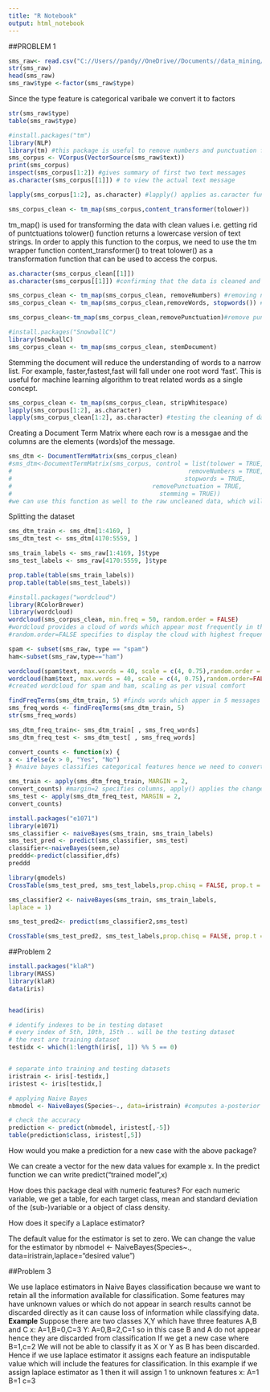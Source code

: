 ```yaml
---
title: "R Notebook"
output: html_notebook
---
```


##PROBLEM 1

```r
sms_raw<- read.csv("C://Users//pandy//OneDrive//Documents//data_mining//spam.csv",stringsAsFactors = FALSE)
str(sms_raw) 
head(sms_raw)
sms_raw$type <-factor(sms_raw$type) 
```
Since the type feature is categorical varibale we convert it to factors
```r
str(sms_raw$type)
table(sms_raw$type)

#install.packages("tm")
library(NLP)
library(tm) #this package is useful to remove numbers and punctuation from strings amd handle uninteresting words and breaking sentences into meaningful individual words.
sms_corpus <- VCorpus(VectorSource(sms_raw$text))
print(sms_corpus)
inspect(sms_corpus[1:2]) #gives summary of first two text messages
as.character(sms_corpus[[1]]) # to view the actual text message


```

```r
lapply(sms_corpus[1:2], as.character) #lapply() applies as.caracter function to required elements of the corpus. In this way we can select multiple text messages for viewing.

sms_corpus_clean <- tm_map(sms_corpus,content_transformer(tolower))

```
tm_map() is used for transforming the data with clean values i.e. getting rid of puntctuations
tolower() function returns a lowercase version of text strings. In order to apply this function to the corpus, we need to use the tm wrapper function content_transformer() to treat tolower() as a transformation function that can be used to access the corpus.

```r
as.character(sms_corpus_clean[[1]])
as.character(sms_corpus[[1]]) #confirming that the data is cleaned and changed to lower case text 
```

```r
sms_corpus_clean <- tm_map(sms_corpus_clean, removeNumbers) #removing numbers from the text
sms_corpus_clean <- tm_map(sms_corpus_clean,removeWords, stopwords()) #removing stopwords like to,and,for. stopwords() contain all the stopwords used in different languages. Default language is English. Removewords() will remove any stopwords which appear in the text messages
```

```r
sms_corpus_clean<-tm_map(sms_corpus_clean,removePunctuation)#remove punctuation
```

```r
#install.packages("SnowballC")
library(SnowballC)
sms_corpus_clean <- tm_map(sms_corpus_clean, stemDocument)
```
Stemming the document will reduce the understanding of words to a narrow list. For example, faster,fastest,fast will fall under one root word 'fast'. This is useful for machine learning algorithm to treat related words as a single concept.
```r
sms_corpus_clean <- tm_map(sms_corpus_clean, stripWhitespace)
lapply(sms_corpus[1:2], as.character)
lapply(sms_corpus_clean[1:2], as.character) #testing the cleaning of data

```
Creating a Document Term Matrix where each row is a messgae and the columns are the elements (words)of the message.
```r
sms_dtm <- DocumentTermMatrix(sms_corpus_clean)
#sms_dtm<-DocumentTermMatrix(sms_corpus, control = list(tolower = TRUE,
#                                                 removeNumbers = TRUE,
#                                                stopwords = TRUE,
#                                       removePunctuation = TRUE,
#                                         stemming = TRUE))
#we can use this function as well to the raw uncleaned data, which will perform all the tasks of cleaning.

```
Splitting the dataset 
```r
sms_dtm_train <- sms_dtm[1:4169, ]
sms_dtm_test <- sms_dtm[4170:5559, ]

sms_train_labels <- sms_raw[1:4169, ]$type
sms_test_labels <- sms_raw[4170:5559, ]$type
```

```r
prop.table(table(sms_train_labels))
prop.table(table(sms_test_labels))
```

```r
#install.packages("wordcloud")
library(RColorBrewer)
library(wordcloud)
wordcloud(sms_corpus_clean, min.freq = 50, random.order = FALSE)
#wordcloud provides a cloud of words which appear most frequently in the corpus.
#random.order=FALSE specifies to display the cloud with highest frequency words in the center. min.freq=50 specifies the number of times the word appears to be displayed in the cloud i.e. a word should appear atleast 50 times to be displayed in the wordcloud

```

```r
spam <- subset(sms_raw, type == "spam")
ham<-subset(sms_raw,type=="ham")
```

```r
wordcloud(spam$text, max.words = 40, scale = c(4, 0.75),random.order = FALSE)
wordcloud(ham$text, max.words = 40, scale = c(4, 0.75),random.order=FALSE)
#created wordcloud for spam and ham, scaling as per visual comfort
```

```r
findFreqTerms(sms_dtm_train, 5) #finds words which apper in 5 messages
sms_freq_words <- findFreqTerms(sms_dtm_train, 5)
str(sms_freq_words)
```
```r
sms_dtm_freq_train<- sms_dtm_train[ , sms_freq_words]
sms_dtm_freq_test <- sms_dtm_test[ , sms_freq_words]
```

```r
convert_counts <- function(x) {
x <- ifelse(x > 0, "Yes", "No")
} #naive bayes classifies categorical features hence we need to convert the numeric features. This function converts the count of variable x to Yes/No strings. 
```

```r
sms_train <- apply(sms_dtm_freq_train, MARGIN = 2,
convert_counts) #margin=2 specifies columns, apply() applies the changes to be made in rows or columns
sms_test <- apply(sms_dtm_freq_test, MARGIN = 2,
convert_counts)
```

```r
install.packages("e1071")
library(e1071)
sms_classifier <- naiveBayes(sms_train, sms_train_labels)
sms_test_pred <- predict(sms_classifier, sms_test)
classifier<-naiveBayes(seen,se)
preddd<-predict(classifier,dfs)
preddd

```

```r
library(gmodels)
CrossTable(sms_test_pred, sms_test_labels,prop.chisq = FALSE, prop.t = FALSE,dnn = c('predicted', 'actual'))
```
```r
sms_classifier2 <- naiveBayes(sms_train, sms_train_labels,
laplace = 1)

sms_test_pred2<- predict(sms_classifier2,sms_test)

CrossTable(sms_test_pred2, sms_test_labels,prop.chisq = FALSE, prop.t = FALSE,dnn = c('predicted', 'actual'))
```
##Problem 2

```r
install.packages("klaR")
library(MASS)
library(klaR)
data(iris)


head(iris)

# identify indexes to be in testing dataset
# every index of 5th, 10th, 15th .. will be the testing dataset
# the rest are training dataset
testidx <- which(1:length(iris[, 1]) %% 5 == 0) 


# separate into training and testing datasets
iristrain <- iris[-testidx,] 
iristest <- iris[testidx,]

# applying Naive Bayes
nbmodel <- NaiveBayes(Species~., data=iristrain) #computes a-posterior probability of categorical class variable given  independent predictor variables

# check the accuracy
prediction <- predict(nbmodel, iristest[,-5]) 
table(prediction$class, iristest[,5]) 

```
How would you make a prediction for a new case with the above package?

We can create a vector for the new data values for example x. In the predict function 
we can write predict("trained model",x)

How does this package deal with numeric features? 
For each numeric variable, we get a table, for each target class, mean and
standard deviation of the (sub-)variable or a object of class density.


How does it specify a Laplace estimator?

The default value for the estimator is set to zero. We can change the value for the estimator  by nbmodel <- NaiveBayes(Species~., data=iristrain,laplace="desired value")



##Problem 3

We use laplace estimators in Naive Bayes classification because we want to retain all the information available for classification. Some features may have unknown values or which do not appear in search results cannot be discarded directly as it can cause loss of information while classifying data.
**Example**
Suppose there are two classes X,Y which have three features A,B and C
x: A=1,B=0,C=3
Y: A=0,B=2,C=1
so in this case B and A do not appear hence they are discarded from classification 
If we get a new case where
B=1,c=2 
We will not be able to classify it as X or Y as B has been discarded.
Hence if we use laplace estimator it assigns each feature an indisputable value which will include the features for classification.
In this example if we assign laplace estimator as 1 then it will assign 1 to unknown features
x: A=1 B=1 c=3
